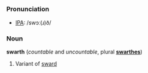=={{en}}==
===Pronunciation===
* [[Wiktionary:Pronunciation_key|IPA]]: /swɔː(ɹ)ð/

===Noun===
'''swarth''' (''countable'' and ''uncountable'', plural '''[[swarthes]]''')
# Variant of [[sward]]